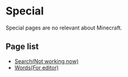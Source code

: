 # Special
Special pages are no relevant about Minecraft.

## Page list
 - [Search(Not working now)](search)
 - [Words(For editor)](words)